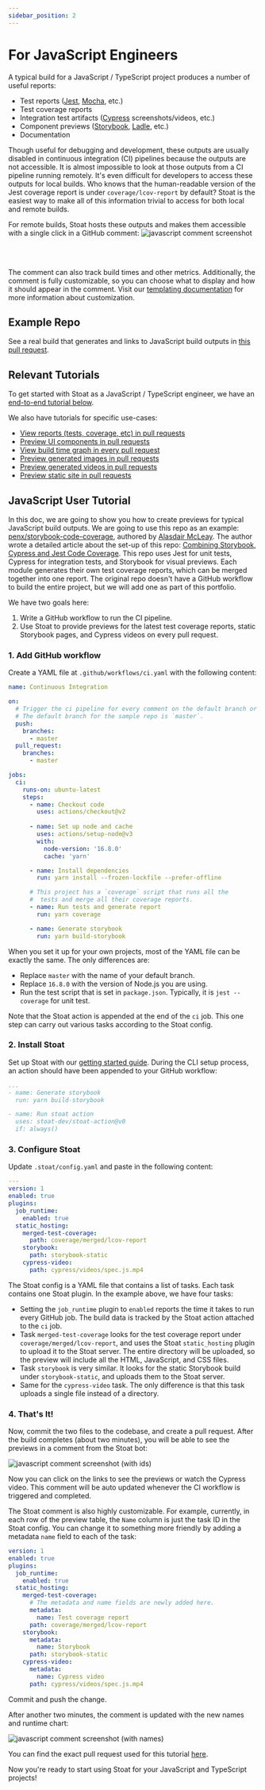 ```yaml
---
sidebar_position: 2
---
```


# For JavaScript Engineers

A typical build for a JavaScript / TypeScript project produces a number of useful reports:
- Test reports ([Jest](https://jestjs.io/), [Mocha](https://mochajs.org/), etc.)
- Test coverage reports
- Integration test artifacts ([Cypress](https://www.cypress.io/) screenshots/videos, etc.)
- Component previews ([Storybook](https://storybook.js.org/), [Ladle](https://ladle.dev/), etc.)
- Documentation

Though useful for debugging and development, these outputs are usually disabled in continuous integration (CI) pipelines because the outputs are not accessible.
It is almost impossible to look at those outputs from a CI pipeline running remotely.
It's even difficult for developers to access these outputs for local builds.
Who knows that the human-readable version of the Jest coverage report is under `coverage/lcov-report` by default?
Stoat is the easiest way to make all of this information trivial to access for both local and remote builds.

For remote builds, Stoat hosts these outputs and makes them accessible with a single click in a GitHub comment:
<img src="https://stoat-dev--static.stoat.page/screenshot-javascript.png" alt="javascript comment screenshot" width={600} />

<br /><br />

The comment can also track build times and other metrics. Additionally, the comment is fully customizable, so
you can choose what to display and how it should appear in the comment.
Visit our [templating documentation](../concepts/templating) for more information about customization.

## Example Repo

See a real build that generates and links to JavaScript build outputs in [this pull request](https://github.com/stoat-dev/example-javascript/pull/1).

## Relevant Tutorials

To get started with Stoat as a JavaScript / TypeScript engineer, we have an [end-to-end tutorial below](#javascript-user-tutorial).

We also have tutorials for specific use-cases:
* [View reports (tests, coverage, etc) in pull requests](../tutorials/view-reports)
* [Preview UI components in pull requests](../tutorials/preview-components)
* [View build time graph in every pull request](../tutorials/build-runtimes)
* [Preview generated images in pull requests](../tutorials/preview-images)
* [Preview generated videos in pull requests](../tutorials/preview-videos)
* [Preview static site in pull requests](../tutorials/preview-static-site)

## JavaScript User Tutorial

In this doc, we are going to show you how to create previews for typical JavaScript build outputs.
We are going to use this repo as an example: [penx/storybook-code-coverage](https://github.com/penx/storybook-code-coverage), authored by [Alasdair McLeay](https://github.com/penx).
The author wrote a detailed article about the set-up of this repo: [Combining Storybook, Cypress and Jest Code Coverage](https://dev.to/penx/combining-storybook-cypress-and-jest-code-coverage-4pa5).
This repo uses Jest for unit tests, Cypress for integration tests, and Storybook for visual previews.
Each module generates their own test coverage reports, which can be merged together into one report.
The original repo doesn't have a GitHub workflow to build the entire project, but we will add one as part of this portfolio.

We have two goals here:
1. Write a GitHub workflow to run the CI pipeline.
2. Use Stoat to provide previews for the latest test coverage reports, static Storybook pages, and Cypress videos on every pull request.

### 1. Add GitHub workflow

Create a YAML file at `.github/workflows/ci.yaml` with the following content:

```yaml title=".github/workflows/ci.yaml"
name: Continuous Integration

on:
  # Trigger the ci pipeline for every comment on the default branch or a pull request.
  # The default branch for the sample repo is `master`.
  push:
    branches:
      - master
  pull_request:
    branches:
      - master

jobs:
  ci:
    runs-on: ubuntu-latest
    steps:
      - name: Checkout code
        uses: actions/checkout@v2
        
      - name: Set up node and cache
        uses: actions/setup-node@v3
        with:
          node-version: '16.8.0'
          cache: 'yarn'

      - name: Install dependencies
        run: yarn install --frozen-lockfile --prefer-offline

      # This project has a `coverage` script that runs all the
      #  tests and merge all their coverage reports.
      - name: Run tests and generate report
        run: yarn coverage

      - name: Generate storybook
        run: yarn build-storybook
```

When you set it up for your own projects, most of the YAML file can be exactly the same. The only differences are:
- Replace `master` with the name of your default branch.
- Replace `16.8.0` with the version of Node.js you are using.
- Run the test script that is set in `package.json`. Typically, it is `jest --coverage` for unit test.

Note that the Stoat action is appended at the end of the `ci` job.
This one step can carry out various tasks according to the Stoat config.

### 2. Install Stoat

Set up Stoat with our [getting started guide](../installation).
During the CLI setup process, an action should have been appended to your GitHub workflow:
```yaml title=".github/workflows/ci.yaml"
...
- name: Generate storybook
  run: yarn build-storybook

- name: Run stoat action
  uses: stoat-dev/stoat-action@v0
  if: always()
```

### 3. Configure Stoat

Update `.stoat/config.yaml` and paste in the following content:

```yaml title=".stoat/config.yaml"
---
version: 1
enabled: true
plugins:
  job_runtime:
    enabled: true
  static_hosting:
    merged-test-coverage:
      path: coverage/merged/lcov-report
    storybook:
      path: storybook-static
    cypress-video:
      path: cypress/videos/spec.js.mp4
```

The Stoat config is a YAML file that contains a list of tasks. Each task contains one Stoat plugin. In the example above, we have four tasks:

- Setting the `job_runtime` plugin to `enabled` reports the time it takes to run every GitHub job. The build data is tracked by the Stoat action attached to the `ci` job.
- Task `merged-test-coverage` looks for the test coverage report under `coverage/merged/lcov-report`, and uses the Stoat `static_hosting` plugin to upload it to the Stoat server. The entire directory will be uploaded, so the preview will include all the HTML, JavaScript, and CSS files.
- Task `storybook` is very similar. It looks for the static Storybook build under `storybook-static`, and uploads them to the Stoat server.
- Same for the `cypress-video` task. The only difference is that this task uploads a single file instead of a directory.

### 4. That's It!

Now, commit the two files to the codebase, and create a pull request.
After the build completes (about two minutes), you will be able to see the previews in a comment from the Stoat bot:

<img src="https://stoat-dev--static.stoat.page/screenshot-javascript-tutorial-ids.png" alt="javascript comment screenshot (with ids)" width={600} />

Now you can click on the links to see the previews or watch the Cypress video. This comment will be auto updated whenever the CI workflow is triggered and completed.

The Stoat comment is also highly customizable. For example, currently, in each row of the preview table, the `Name` column is just the task ID in the Stoat config. You can change it to something more friendly by adding a metadata `name` field to each of the task:

```yaml title=".stoat/config.yaml"
version: 1
enabled: true
plugins:
  job_runtime:
    enabled: true
  static_hosting:
    merged-test-coverage:
      # The metadata and name fields are newly added here.
      metadata:
        name: Test coverage report
      path: coverage/merged/lcov-report
    storybook:
      metadata:
        name: Storybook
      path: storybook-static
    cypress-video:
      metadata:
        name: Cypress video
      path: cypress/videos/spec.js.mp4
```

Commit and push the change.

After another two minutes, the comment is updated with the new names and runtime chart:

<img src="https://stoat-dev--static.stoat.page/screenshot-javascript-tutorial-names.png" alt="javascript comment screenshot (with names)" width={600} />

You can find the exact pull request used for this tutorial [here](https://github.com/stoat-dev/example-javascript/pull/1).

Now you're ready to start using Stoat for your JavaScript and TypeScript projects!
